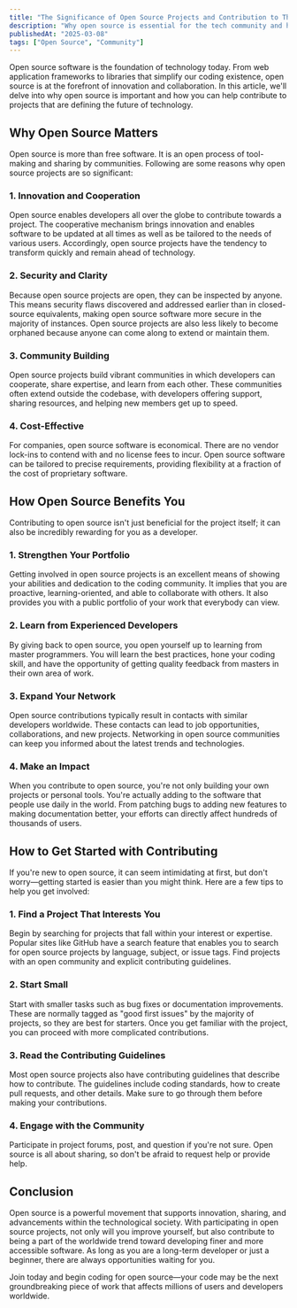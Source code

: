 ```yaml
---
title: "The Significance of Open Source Projects and Contribution to Them"
description: "Why open source is essential for the tech community and how you can contribute to make a difference."
publishedAt: "2025-03-08"
tags: ["Open Source", "Community"]
---
```


Open source software is the foundation of technology today. From web application frameworks to libraries that simplify our coding existence, open source is at the forefront of innovation and collaboration. In this article, we'll delve into why open source is important and how you can help contribute to projects that are defining the future of technology.

## Why Open Source Matters

Open source is more than free software. It is an open process of tool-making and sharing by communities. Following are some reasons why open source projects are so significant:

### 1. **Innovation and Cooperation**
Open source enables developers all over the globe to contribute towards a project. The cooperative mechanism brings innovation and enables software to be updated at all times as well as be tailored to the needs of various users. Accordingly, open source projects have the tendency to transform quickly and remain ahead of technology.

### 2. **Security and Clarity**
Because open source projects are open, they can be inspected by anyone. This means security flaws discovered and addressed earlier than in closed-source equivalents, making open source software more secure in the majority of instances. Open source projects are also less likely to become orphaned because anyone can come along to extend or maintain them.

### 3. **Community Building**
Open source projects build vibrant communities in which developers can cooperate, share expertise, and learn from each other. These communities often extend outside the codebase, with developers offering support, sharing resources, and helping new members get up to speed.

### 4. **Cost-Effective**
For companies, open source software is economical. There are no vendor lock-ins to contend with and no license fees to incur. Open source software can be tailored to precise requirements, providing flexibility at a fraction of the cost of proprietary software.

## How Open Source Benefits You

Contributing to open source isn't just beneficial for the project itself; it can also be incredibly rewarding for you as a developer.

### 1. **Strengthen Your Portfolio**
Getting involved in open source projects is an excellent means of showing your abilities and dedication to the coding community. It implies that you are proactive, learning-oriented, and able to collaborate with others. It also provides you with a public portfolio of your work that everybody can view.

### 2. **Learn from Experienced Developers**
By giving back to open source, you open yourself up to learning from master programmers. You will learn the best practices, hone your coding skill, and have the opportunity of getting quality feedback from masters in their own area of work.

### 3. **Expand Your Network**
Open source contributions typically result in contacts with similar developers worldwide. These contacts can lead to job opportunities, collaborations, and new projects. Networking in open source communities can keep you informed about the latest trends and technologies.

### 4. **Make an Impact**
When you contribute to open source, you're not only building your own projects or personal tools. You're actually adding to the software that people use daily in the world. From patching bugs to adding new features to making documentation better, your efforts can directly affect hundreds of thousands of users.

## How to Get Started with Contributing

If you're new to open source, it can seem intimidating at first, but don't worry—getting started is easier than you might think. Here are a few tips to help you get involved:

### 1. **Find a Project That Interests You**
Begin by searching for projects that fall within your interest or expertise. Popular sites like GitHub have a search feature that enables you to search for open source projects by language, subject, or issue tags. Find projects with an open community and explicit contributing guidelines.

### 2. **Start Small**
Start with smaller tasks such as bug fixes or documentation improvements. These are normally tagged as "good first issues" by the majority of projects, so they are best for starters. Once you get familiar with the project, you can proceed with more complicated contributions.

### 3. **Read the Contributing Guidelines**
Most open source projects also have contributing guidelines that describe how to contribute. The guidelines include coding standards, how to create pull requests, and other details. Make sure to go through them before making your contributions.

### 4. **Engage with the Community**
Participate in project forums, post, and question if you're not sure. Open source is all about sharing, so don't be afraid to request help or provide help.

## Conclusion

Open source is a powerful movement that supports innovation, sharing, and advancements within the technological society. With participating in open source projects, not only will you improve yourself, but also contribute to being a part of the worldwide trend toward developing finer and more accessible software. As long as you are a long-term developer or just a beginner, there are always opportunities waiting for you.

Join today and begin coding for open source—your code may be the next groundbreaking piece of work that affects millions of users and developers worldwide.
